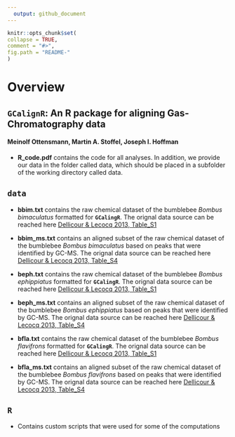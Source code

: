 ```yaml
---
  output: github_document
---
```

  
  ```r
knitr::opts_chunk$set(
  collapse = TRUE,
  comment = "#>",
  fig.path = "README-"
)
```

# Overview 
## `GCalignR`: An R package for aligning Gas-Chromatography data
#### Meinolf Ottensmann, Martin A. Stoffel, Joseph I. Hoffman 

* **R_code.pdf** contains the code for all analyses. In addition, we provide our data in the folder called data, which should be placed in a subfolder of the working directory called data.

## **`data`**
+ **bbim.txt** contains the raw chemical dataset of the bumblebee *Bombus bimaculatus* formatted for **`GCalingR`**. The orignal data source can be reached here [Dellicour & Lecocq 2013, Table_S1]( http://onlinelibrary.wiley.com/store/10.1002/jssc.201300388/asset/supinfo/jssc3437-sup-0001-TableS1.zip?v=1&s=57d5d58273d1d4207e70c72cecd5bba4b1fe95a1)

+ **bbim_ms.txt** contains an aligned subset of the raw chemical dataset of the bumblebee *Bombus bimaculatus* based on peaks that were identified by GC-MS. The orignal data source can be reached here [Dellicour & Lecocq 2013, Table_S4]( http://onlinelibrary.wiley.com/store/10.1002/jssc.201300388/asset/supinfo/jssc3437-sup-0001-TableS1.zip?v=1&s=57d5d58273d1d4207e70c72cecd5bba4b1fe95a1)

+ **beph.txt** contains the raw chemical dataset of the bumblebee *Bombus ephippiatus* formatted for **`GCalingR`**. The orignal data source can be reached here [Dellicour & Lecocq 2013, Table_S1]( http://onlinelibrary.wiley.com/store/10.1002/jssc.201300388/asset/supinfo/jssc3437-sup-0001-TableS1.zip?v=1&s=57d5d58273d1d4207e70c72cecd5bba4b1fe95a1)

+ **beph_ms.txt** contains an aligned subset of the raw chemical dataset of the bumblebee *Bombus ephippiatus* based on peaks that were identified by GC-MS. The orignal data source can be reached here [Dellicour & Lecocq 2013, Table_S4]( http://onlinelibrary.wiley.com/store/10.1002/jssc.201300388/asset/supinfo/jssc3437-sup-0001-TableS1.zip?v=1&s=57d5d58273d1d4207e70c72cecd5bba4b1fe95a1)

+ **bfla.txt** contains the raw chemical dataset of the bumblebee *Bombus flavifrons* formatted for **`GCalingR`**. The orignal data source can be reached here [Dellicour & Lecocq 2013, Table_S1]( http://onlinelibrary.wiley.com/store/10.1002/jssc.201300388/asset/supinfo/jssc3437-sup-0001-TableS1.zip?v=1&s=57d5d58273d1d4207e70c72cecd5bba4b1fe95a1)


+ **bfla_ms.txt** contains an aligned subset of the raw chemical dataset of the bumblebee *Bombus flavifrons* based on peaks that were identified by GC-MS. The orignal data source can be reached here [Dellicour & Lecocq 2013, Table_S4]( http://onlinelibrary.wiley.com/store/10.1002/jssc.201300388/asset/supinfo/jssc3437-sup-0001-TableS1.zip?v=1&s=57d5d58273d1d4207e70c72cecd5bba4b1fe95a1)

## **`R`**
+ Contains custom scripts that were used for some of the computations 